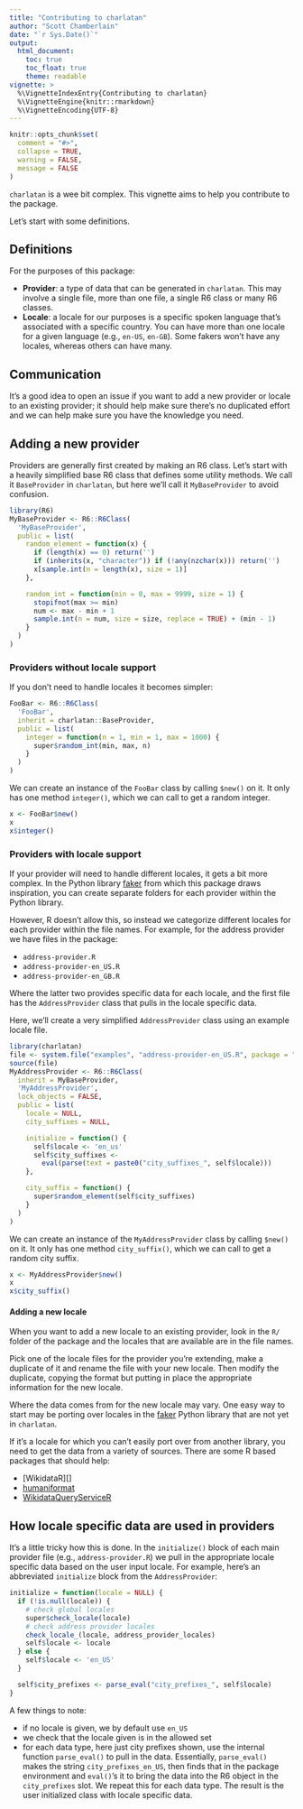 ```yaml
---
title: "Contributing to charlatan"
author: "Scott Chamberlain"
date: "`r Sys.Date()`"
output:
  html_document:
    toc: true
    toc_float: true
    theme: readable
vignette: >
  %\VignetteIndexEntry{Contributing to charlatan}
  %\VignetteEngine{knitr::rmarkdown}
  %\VignetteEncoding{UTF-8}
---
```


```r
knitr::opts_chunk$set(
  comment = "#>",
  collapse = TRUE,
  warning = FALSE,
  message = FALSE
)
```

`charlatan` is a wee bit complex. This vignette aims to help you contribute 
to the package. 

Let's start with some definitions.

## Definitions

For the purposes of this package:

* **Provider**: a type of data that can be generated in `charlatan`. This may involve
a single file, more than one file, a single R6 class or many R6 classes. 
* **Locale**: a locale for our purposes is a specific spoken language that's 
associated with a specific country. You can have more than one locale for a 
given language (e.g., `en-US`, `en-GB`). Some fakers won't have any locales, 
whereas others can have many.

## Communication

It's a good idea to open an issue if you want to add a new provider or locale to 
an existing provider; it should help make sure there's no duplicated effort and 
we can help make sure you have the knowledge you need.

## Adding a new provider

Providers are generally first created by making an R6 class. Let's start with a 
heavily simplified base R6 class that defines some utility methods. We 
call it `BaseProvider` in `charlatan`, but here we'll call it `MyBaseProvider`
to avoid confusion.

```r
library(R6)
MyBaseProvider <- R6::R6Class(
  'MyBaseProvider',
  public = list(
    random_element = function(x) {
      if (length(x) == 0) return('')
      if (inherits(x, "character")) if (!any(nzchar(x))) return('')
      x[sample.int(n = length(x), size = 1)]
    },

    random_int = function(min = 0, max = 9999, size = 1) {
      stopifnot(max >= min)
      num <- max - min + 1
      sample.int(n = num, size = size, replace = TRUE) + (min - 1)
    }
  )
)
```

### Providers without locale support

If you don't need to handle locales it becomes simpler:


```r
FooBar <- R6::R6Class(
  'FooBar',
  inherit = charlatan::BaseProvider,
  public = list(
    integer = function(n = 1, min = 1, max = 1000) {
      super$random_int(min, max, n)
    }
  )
)
```

We can create an instance of the `FooBar` class by calling `$new()` on it.
It only has one method `integer()`, which we can call to get a random 
integer.

```r
x <- FooBar$new()
x
x$integer()
```

### Providers with locale support

If your provider will need to handle different locales, it gets a bit more
complex. In the Python library [faker][] from which this package draws 
inspiration, you can create separate folders for each provider within the 
Python library. 

However, R doesn't allow this, so instead we categorize different locales for
each provider within the file names. For example, for the address provider we 
have files in the package:

- `address-provider.R`
- `address-provider-en_US.R`
- `address-provider-en_GB.R`

Where the latter two provides specific data for each locale, and the first 
file has the `AddressProvider` class that pulls in the locale specific data.

Here, we'll create a very simplified `AddressProvider` class using an 
example locale file.

```r
library(charlatan)
file <- system.file("examples", "address-provider-en_US.R", package = "charlatan")
source(file)
MyAddressProvider <- R6::R6Class(
  inherit = MyBaseProvider,
  'MyAddressProvider',
  lock_objects = FALSE,
  public = list(
    locale = NULL,
    city_suffixes = NULL,

    initialize = function() {
      self$locale <- 'en_us'
      self$city_suffixes <- 
        eval(parse(text = paste0("city_suffixes_", self$locale)))
    },

    city_suffix = function() {
      super$random_element(self$city_suffixes)
    }
  )
)
```

We can create an instance of the `MyAddressProvider` class by calling `$new()` on it.
It only has one method `city_suffix()`, which we can call to get a random 
city suffix.

```r
x <- MyAddressProvider$new()
x
x$city_suffix()
```

#### Adding a new locale

When you want to add a new locale to an existing provider, look in the `R/` folder
of the package and the locales that are available are in the file names. 

Pick one of the locale files for the provider you're extending, make a duplicate of it 
and rename the file with your new locale. Then modify the duplicate, copying the 
format but putting in place the appropriate information for the new locale.

Where the data comes from for the new locale may vary. One easy way to start may be 
porting over locales in the [faker][] Python library that are not yet in `charlatan`.

If it's a locale for which you can't easily port over from another library, you need
to get the data from a variety of sources. There are some R based packages that 
should help:

- [WikidataR][]
- [humaniformat][]
- [WikidataQueryServiceR][]


## How locale specific data are used in providers

It's a little tricky how this is done. In the `initialize()` block of each main provider 
file (e.g., `address-provider.R`) we pull in the appropriate locale specific data
based on the user input locale. For example, here's an abbreviated `initialize` block from
the `AddressProvider`:

```r
initialize = function(locale = NULL) {
  if (!is.null(locale)) {
    # check global locales
    super$check_locale(locale)
    # check address provider locales
    check_locale_(locale, address_provider_locales)
    self$locale <- locale
  } else {
    self$locale <- 'en_US'
  }

  self$city_prefixes <- parse_eval("city_prefixes_", self$locale)
}
```

A few things to note:

* if no locale is given, we by default use `en_US`
* we check that the locale given is in the allowed set
* for each data type, here just city prefixes shown, use the internal function
`parse_eval()` to pull in the data. Essentially, `parse_eval()` makes the 
string `city_prefixes_en_US`, then finds that in the package environment
and `eval()`'s it to bring the data into the R6 object in the `city_prefixes`
slot. We repeat this for each data type. The result is the user initialized 
class with locale specific data.


[faker]: https://github.com/joke2k/faker
[humaniformat]: https://github.com/Ironholds/humaniformat
[WikidataQueryServiceR]: https://cran.r-project.org/package=WikidataQueryServiceR

